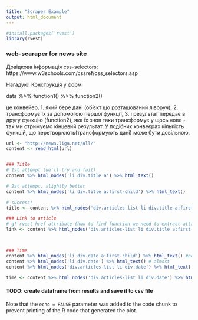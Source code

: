 ```yaml
---
title: "Scraper Example"
output: html_document
---
```


```r

#install.packages('rvest')
library(rvest)
```

### web-scaraper for news site
Довідкова інформація
css-selectors: https://www.w3schools.com/cssref/css_selectors.asp

Нагадую! Конструкція у формі

data %>% function1() %>% function2() 

це конвейер, 1. який бере дані (об'єкт що розташований ліворуч),  2. трансформує їх за допомогою першої функції, 3. і результат передає в другу функцію (function2), яка їх знов таки трансформує у щось нове - так ми отримуємо кінцевий результат. У подібних конвеєрах кількість функцій, що перетворюють(трансформують дані) може бути довільною.

```r
url <- "http://news.liga.net/all/"
content <- read_html(url)


### Title
# 1st attempt (we'll try and fail)
content %>% html_nodes('li div.title a') %>% html_text()

# 2st attempt, slightly better 
content %>% html_nodes('li div.title a:first-child') %>% html_text()

# success!
title <- content %>% html_nodes('div.articles-list li div.title a:first-child') %>% html_text()

### Link to article
# g! rvest href attribute (how to find function we need to extract attribute of a tag)
link <- content %>% html_nodes('div.articles-list li div.title a:first-child') %>% html_attr('href')



### Time
content %>% html_nodes('li div.date a:first-child') %>% html_text() #nothing
content %>% html_nodes('li div.date') %>% html_text() # almost
content %>% html_nodes('div.articles-list li div.date') %>% html_text() # yep!

time <- content %>% html_nodes('div.articles-list li div.date') %>% html_text() 
```


#### TODO: create dataframe from results and save it to csv file





Note that the `echo = FALSE` parameter was added to the code chunk to prevent printing of the R code that generated the plot.
